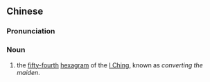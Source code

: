 {{also|归妹}}
==Chinese==
{{zh-forms|s=归妹}}

===Pronunciation===
{{zh-pron
|m=guīmèi
|cat=n
}}

===Noun===
{{zh-noun}}

# the [[fifty-fourth]] [[hexagram]] of the [[I Ching]], known as ''converting the maiden''.